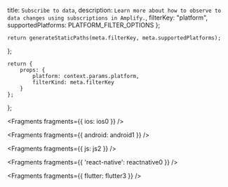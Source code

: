  title: `Subscribe to data`,
  description: `Learn more about how to observe to data changes using subscriptions in Amplify.`,
  filterKey: "platform",
  supportedPlatforms: PLATFORM_FILTER_OPTIONS
};
      


    return generateStaticPaths(meta.filterKey, meta.supportedPlatforms);
};

    return {
        props: {
            platform: context.params.platform,
            filterKind: meta.filterKey
        }
    };
};


<Fragments fragments={{ ios: ios0 }} />


<Fragments fragments={{ android: android1 }} />


<Fragments fragments={{ js: js2 }} />


<Fragments fragments={{ 'react-native': reactnative0 }} />


<Fragments fragments={{ flutter: flutter3 }} />
